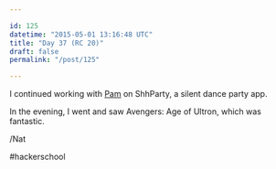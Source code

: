 ```yaml
---

id: 125
datetime: "2015-05-01 13:16:48 UTC"
title: "Day 37 (RC 20)"
draft: false
permalink: "/post/125"

---
```


I continued working with [Pam](http://thewebivore.com/recurse-center-week-11/) on ShhParty, a silent dance party app.

In the evening, I went and saw Avengers: Age of Ultron, which was fantastic.

/Nat

#hackerschool

